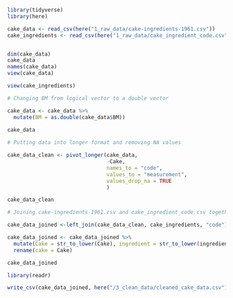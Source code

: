 
```r
library(tidyverse)
library(here)

cake_data <- read_csv(here("1_raw_data/cake-ingredients-1961.csv"))
cake_ingredients <- read_csv(here("1_raw_data/cake_ingredient_code.csv"))


dim(cake_data)
cake_data
names(cake_data)
view(cake_data)

view(cake_ingredients)
```

```r
# Changing BM from logical vector to a double vector

cake_data <- cake_data %>%
  mutate(BM = as.double(cake_data$BM))
  
cake_data

```

```r
# Putting data into longer format and removing NA values

cake_data_clean <- pivot_longer(cake_data, 
                                -Cake, 
                                names_to = "code", 
                                values_to = "measurement",
                                values_drop_na = TRUE
                                )

cake_data_clean

# Joining cake-ingredients-1961.csv and cake_ingredient_code.csv together

cake_data_joined <-left_join(cake_data_clean, cake_ingredients, "code")

cake_data_joined <- cake_data_joined %>%
  mutate(Cake = str_to_lower(Cake), ingredient = str_to_lower(ingredient)) %>%
  rename(cake = Cake)

cake_data_joined

```


```r
library(readr)

write_csv(cake_data_joined, here("/3_clean_data/cleaned_cake_data.csv"))

```

